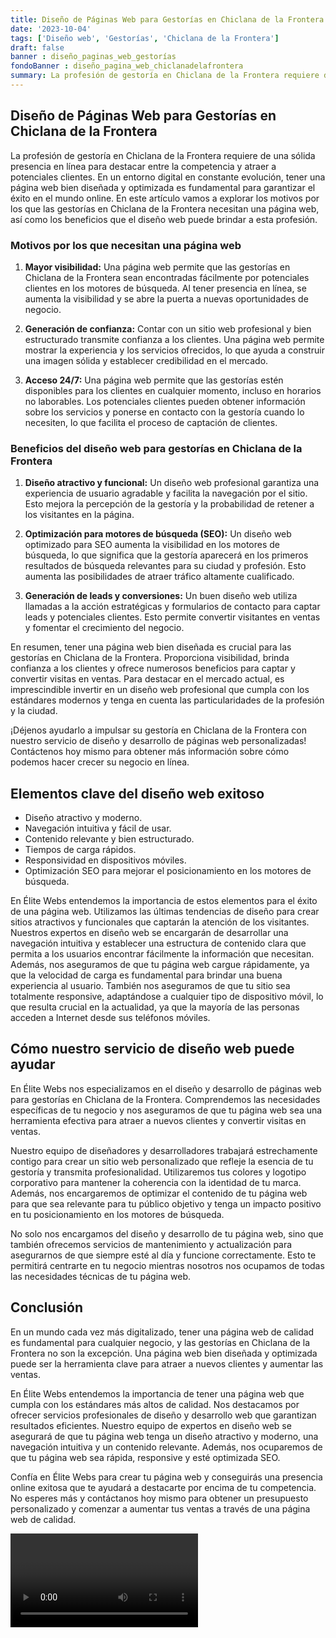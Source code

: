 ```yaml
---
title: Diseño de Páginas Web para Gestorías en Chiclana de la Frontera
date: '2023-10-04'
tags: ['Diseño web', 'Gestorías', 'Chiclana de la Frontera']
draft: false
banner : diseño_paginas_web_gestorías
fondoBanner : diseño_pagina_web_chiclanadelafrontera
summary: La profesión de gestoría en Chiclana de la Frontera requiere de una sólida presencia en línea para destacar entre la competencia y atraer a potenciales clientes. En un entorno digital en constante evolución, tener una página web bien diseñada y optimizada es fundamental para garantizar el éxito en el mundo online. En este artículo vamos a explorar los motivos por los que las gestorías en Chiclana de la Frontera necesitan una página web, así como los beneficios que el diseño web puede brindar a esta profesión.
---
```


## Diseño de Páginas Web para Gestorías en Chiclana de la Frontera

La profesión de gestoría en Chiclana de la Frontera requiere de una sólida presencia en línea para destacar entre la competencia y atraer a potenciales clientes. En un entorno digital en constante evolución, tener una página web bien diseñada y optimizada es fundamental para garantizar el éxito en el mundo online. En este artículo vamos a explorar los motivos por los que las gestorías en Chiclana de la Frontera necesitan una página web, así como los beneficios que el diseño web puede brindar a esta profesión.

### Motivos por los que necesitan una página web

1. **Mayor visibilidad:** Una página web permite que las gestorías en Chiclana de la Frontera sean encontradas fácilmente por potenciales clientes en los motores de búsqueda. Al tener presencia en línea, se aumenta la visibilidad y se abre la puerta a nuevas oportunidades de negocio.

2. **Generación de confianza:** Contar con un sitio web profesional y bien estructurado transmite confianza a los clientes. Una página web permite mostrar la experiencia y los servicios ofrecidos, lo que ayuda a construir una imagen sólida y establecer credibilidad en el mercado.

3. **Acceso 24/7:** Una página web permite que las gestorías estén disponibles para los clientes en cualquier momento, incluso en horarios no laborables. Los potenciales clientes pueden obtener información sobre los servicios y ponerse en contacto con la gestoría cuando lo necesiten, lo que facilita el proceso de captación de clientes.

### Beneficios del diseño web para gestorías en Chiclana de la Frontera

1. **Diseño atractivo y funcional:** Un diseño web profesional garantiza una experiencia de usuario agradable y facilita la navegación por el sitio. Esto mejora la percepción de la gestoría y la probabilidad de retener a los visitantes en la página.

2. **Optimización para motores de búsqueda (SEO):** Un diseño web optimizado para SEO aumenta la visibilidad en los motores de búsqueda, lo que significa que la gestoría aparecerá en los primeros resultados de búsqueda relevantes para su ciudad y profesión. Esto aumenta las posibilidades de atraer tráfico altamente cualificado.

3. **Generación de leads y conversiones:** Un buen diseño web utiliza llamadas a la acción estratégicas y formularios de contacto para captar leads y potenciales clientes. Esto permite convertir visitantes en ventas y fomentar el crecimiento del negocio.

En resumen, tener una página web bien diseñada es crucial para las gestorías en Chiclana de la Frontera. Proporciona visibilidad, brinda confianza a los clientes y ofrece numerosos beneficios para captar y convertir visitas en ventas. Para destacar en el mercado actual, es imprescindible invertir en un diseño web profesional que cumpla con los estándares modernos y tenga en cuenta las particularidades de la profesión y la ciudad.

¡Déjenos ayudarlo a impulsar su gestoría en Chiclana de la Frontera con nuestro servicio de diseño y desarrollo de páginas web personalizadas! Contáctenos hoy mismo para obtener más información sobre cómo podemos hacer crecer su negocio en línea.

<GifSeo />

<Cta />

## Elementos clave del diseño web exitoso

- Diseño atractivo y moderno.
- Navegación intuitiva y fácil de usar.
- Contenido relevante y bien estructurado.
- Tiempos de carga rápidos.
- Responsividad en dispositivos móviles.
- Optimización SEO para mejorar el posicionamiento en los motores de búsqueda.

En Élite Webs entendemos la importancia de estos elementos para el éxito de una página web. Utilizamos las últimas tendencias de diseño para crear sitios atractivos y funcionales que captarán la atención de los visitantes. Nuestros expertos en diseño web se encargarán de desarrollar una navegación intuitiva y establecer una estructura de contenido clara que permita a los usuarios encontrar fácilmente la información que necesitan. Además, nos aseguramos de que tu página web cargue rápidamente, ya que la velocidad de carga es fundamental para brindar una buena experiencia al usuario. También nos aseguramos de que tu sitio sea totalmente responsive, adaptándose a cualquier tipo de dispositivo móvil, lo que resulta crucial en la actualidad, ya que la mayoría de las personas acceden a Internet desde sus teléfonos móviles.

## Cómo nuestro servicio de diseño web puede ayudar

En Élite Webs nos especializamos en el diseño y desarrollo de páginas web para gestorías en Chiclana de la Frontera. Comprendemos las necesidades específicas de tu negocio y nos aseguramos de que tu página web sea una herramienta efectiva para atraer a nuevos clientes y convertir visitas en ventas.

Nuestro equipo de diseñadores y desarrolladores trabajará estrechamente contigo para crear un sitio web personalizado que refleje la esencia de tu gestoría y transmita profesionalidad. Utilizaremos tus colores y logotipo corporativo para mantener la coherencia con la identidad de tu marca. Además, nos encargaremos de optimizar el contenido de tu página web para que sea relevante para tu público objetivo y tenga un impacto positivo en tu posicionamiento en los motores de búsqueda.

No solo nos encargamos del diseño y desarrollo de tu página web, sino que también ofrecemos servicios de mantenimiento y actualización para asegurarnos de que siempre esté al día y funcione correctamente. Esto te permitirá centrarte en tu negocio mientras nosotros nos ocupamos de todas las necesidades técnicas de tu página web.

## Conclusión

En un mundo cada vez más digitalizado, tener una página web de calidad es fundamental para cualquier negocio, y las gestorías en Chiclana de la Frontera no son la excepción. Una página web bien diseñada y optimizada puede ser la herramienta clave para atraer a nuevos clientes y aumentar las ventas.

En Élite Webs entendemos la importancia de tener una página web que cumpla con los estándares más altos de calidad. Nos destacamos por ofrecer servicios profesionales de diseño y desarrollo web que garantizan resultados eficientes. Nuestro equipo de expertos en diseño web se asegurará de que tu página web tenga un diseño atractivo y moderno, una navegación intuitiva y un contenido relevante. Además, nos ocuparemos de que tu página web sea rápida, responsive y esté optimizada SEO.

Confía en Élite Webs para crear tu página web y conseguirás una presencia online exitosa que te ayudará a destacarte por encima de tu competencia. No esperes más y contáctanos hoy mismo para obtener un presupuesto personalizado y comenzar a aumentar tus ventas a través de una página web de calidad.

<Video />

<CtaBot job='Gestorías' city='Chiclana de la Frontera'/>

<Gmaps query='Chiclana de la Frontera+españa+maps' />
